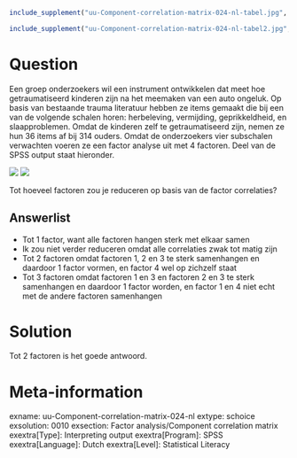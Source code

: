 ```r
include_supplement("uu-Component-correlation-matrix-024-nl-tabel.jpg", recursive = TRUE)
```

```r
include_supplement("uu-Component-correlation-matrix-024-nl-tabel2.jpg", recursive = TRUE)
```


Question
========
  
Een groep onderzoekers wil een instrument ontwikkelen dat meet hoe getraumatiseerd kinderen zijn na het meemaken van een auto ongeluk. Op basis van bestaande trauma literatuur hebben ze items gemaakt die bij een van de volgende schalen horen: herbeleving, vermijding, geprikkeldheid, en slaapproblemen. Omdat de kinderen zelf te getraumatiseerd zijn, nemen ze hun 36 items af bij 314 ouders.  Omdat de onderzoekers vier subschalen verwachten voeren ze een factor analyse uit met 4 factoren. Deel van de SPSS output staat hieronder.

![](uu-Component-correlation-matrix-024-nl-tabel.jpg)
![](uu-Component-correlation-matrix-024-nl-tabel2.jpg)

Tot hoeveel factoren zou je reduceren op basis van de factor correlaties?
  
Answerlist
----------
* Tot 1 factor, want alle factoren hangen sterk met elkaar samen
* Ik zou niet verder reduceren omdat alle correlaties zwak tot matig zijn
* Tot 2 factoren omdat factoren 1, 2 en 3 te sterk samenhangen en daardoor 1 factor vormen, en factor 4 wel op zichzelf staat 
* Tot 3 factoren omdat factoren 1 en 3 en factoren 2 en 3 te sterk samenhangen en daardoor 1 factor worden, en factor 1 en 4 niet echt met de andere factoren samenhangen

Solution
========
  
Tot 2 factoren is het goede antwoord.

Meta-information
================
exname: uu-Component-correlation-matrix-024-nl
extype: schoice
exsolution: 0010
exsection: Factor analysis/Component correlation matrix
exextra[Type]: Interpreting output
exextra[Program]: SPSS
exextra[Language]: Dutch
exextra[Level]: Statistical Literacy

